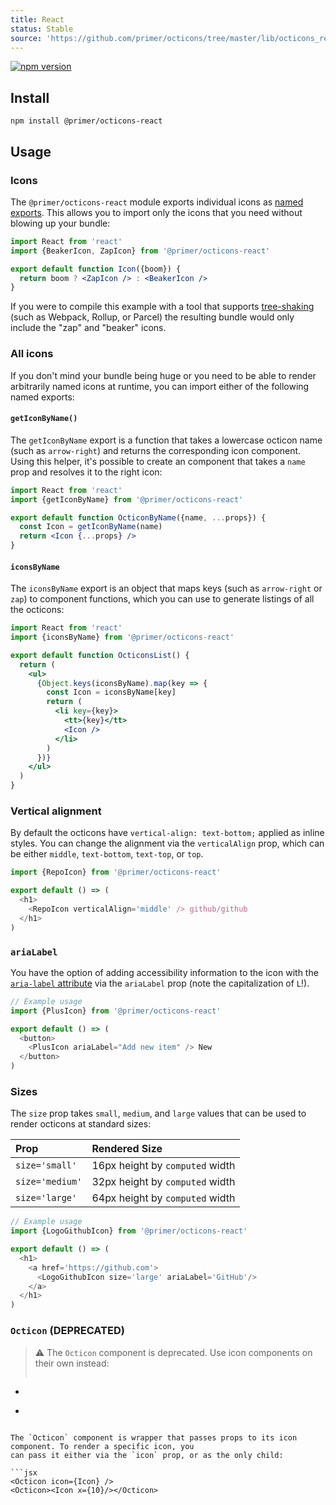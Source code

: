 ```yaml
---
title: React
status: Stable
source: 'https://github.com/primer/octicons/tree/master/lib/octicons_react'
---
```


[![npm version](https://img.shields.io/npm/v/@primer/octicons-react.svg)](https://www.npmjs.org/package/@primer/octicons-react)

## Install

```shell
npm install @primer/octicons-react
```

## Usage

### Icons
The `@primer/octicons-react` module exports individual icons as [named
exports](https://ponyfoo.com/articles/es6-modules-in-depth#named-exports). This
allows you to import only the icons that you need without blowing up your
bundle:

```jsx
import React from 'react'
import {BeakerIcon, ZapIcon} from '@primer/octicons-react'

export default function Icon({boom}) {
  return boom ? <ZapIcon /> : <BeakerIcon />
}
```

If you were to compile this example with a tool that supports [tree-shaking][]
(such as Webpack, Rollup, or Parcel) the resulting bundle would only include
the "zap" and "beaker" icons.

### All icons
If you don't mind your bundle being huge or you need to be able to render
arbitrarily named icons at runtime, you can import either of the following
named exports:

#### `getIconByName()`
The `getIconByName` export is a function that takes a lowercase octicon name
(such as `arrow-right`) and returns the corresponding icon component. Using this
helper, it's possible to create an component that takes a `name` prop and
resolves it to the right icon:

```jsx
import React from 'react'
import {getIconByName} from '@primer/octicons-react'

export default function OcticonByName({name, ...props}) {
  const Icon = getIconByName(name)
  return <Icon {...props} />
}
```

#### `iconsByName`
The `iconsByName` export is an object that maps keys (such as `arrow-right` or
`zap`) to component functions, which you can use to generate listings of all
the octicons:

```jsx
import React from 'react'
import {iconsByName} from '@primer/octicons-react'

export default function OcticonsList() {
  return (
    <ul>
      {Object.keys(iconsByName).map(key => {
        const Icon = iconsByName[key]
        return (
          <li key={key}>
            <tt>{key}</tt>
            <Icon />
          </li>
        )
      })}
    </ul>
  )
}
```

### Vertical alignment
By default the octicons have `vertical-align: text-bottom;` applied as inline
styles. You can change the alignment via the `verticalAlign` prop, which can be
either `middle`, `text-bottom`, `text-top`, or `top`.

```js
import {RepoIcon} from '@primer/octicons-react'

export default () => (
  <h1>
    <RepoIcon verticalAlign='middle' /> github/github
  </h1>
)
```


### `ariaLabel`
You have the option of adding accessibility information to the icon with the
[`aria-label` attribute][aria-label] via the `ariaLabel` prop (note the
capitalization of `L`!).

```js
// Example usage
import {PlusIcon} from '@primer/octicons-react'

export default () => (
  <button>
    <PlusIcon ariaLabel="Add new item" /> New
  </button>
)
```


### Sizes
The `size` prop takes `small`, `medium`, and `large` values that can be used to
render octicons at standard sizes:

| Prop | Rendered Size |
| :- | :- |
| `size='small'` | 16px height by `computed` width |
| `size='medium'` | 32px height by `computed` width |
| `size='large'` | 64px height by `computed` width |

```js
// Example usage
import {LogoGithubIcon} from '@primer/octicons-react'

export default () => (
  <h1>
    <a href='https://github.com'>
      <LogoGithubIcon size='large' ariaLabel='GitHub'/>
    </a>
  </h1>
)
```

### `Octicon` (DEPRECATED)

> ⚠️ The `Octicon` component is deprecated. Use icon components on their own instead:
> ```diff
- <Octicon icon={AlertIcon} />
+ <AlertIcon />
```

The `Octicon` component is wrapper that passes props to its icon component. To render a specific icon, you
can pass it either via the `icon` prop, or as the only child:

```jsx
<Octicon icon={Icon} />
<Octicon><Icon x={10}/></Octicon>
```

[octicons]: https://octicons.github.com/
[primer]: https://github.com/primer/primer
[docs]: http://primercss.io/
[npm]: https://www.npmjs.com/
[install-npm]: https://docs.npmjs.com/getting-started/installing-node
[tree-shaking]: https://developer.mozilla.org/en-US/docs/Glossary/Tree_shaking
[aria-label]: https://developer.mozilla.org/en-US/docs/Web/Accessibility/ARIA/ARIA_Techniques/Using_the_aria-label_attribute
